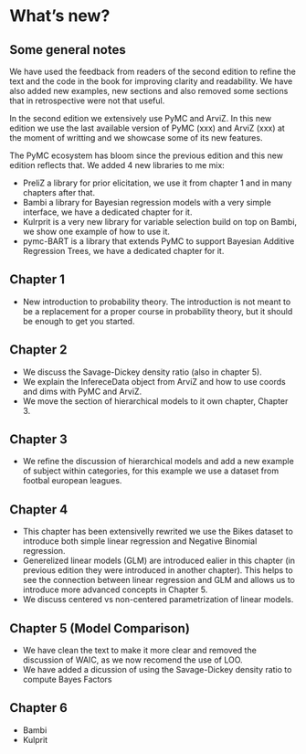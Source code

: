 # What's new?

## Some general notes

We have used the feedback from readers of the second edition to refine the text and the code in the book for improving clarity and readability. We have also added new examples, new sections and also removed some sections that in retrospective were not that useful. 

In the second edition we extensively use PyMC and ArviZ. In this new edition we use the last available version of PyMC (xxx) and ArviZ (xxx) at the moment of writting and we showcase some of its new features.

The PyMC ecosystem has bloom since the previous edition and this new edition reflects that. We added 4 new libraries to me mix:

* PreliZ a library for prior elicitation, we use it from chapter 1 and in many chapters after that.
* Bambi a library for Bayesian regression models with a very simple interface, we have a dedicated chapter for it.
* Kulrprit is a very new library for variable selection build on top on Bambi, we show one example of how to use it.
* pymc-BART is a library that extends PyMC to support Bayesian Additive Regression Trees, we have a dedicated chapter for it.


## Chapter 1

* New introduction to probability theory. The introduction is not meant to be a replacement for a proper course in probability theory, but it should be enough to get you started.


## Chapter 2

* We discuss the Savage-Dickey density ratio (also in chapter 5).
* We explain the InfereceData object from ArviZ and how to use coords and dims with PyMC and ArviZ.
* We move the section of hierarchical models to it own chapter, Chapter 3.

## Chapter 3

* We refine the discussion of hierarchical models and add a new example of subject within categories, for this example we use a dataset from footbal european leagues.

## Chapter 4

* This chapter has been extensivelly rewrited we use the Bikes dataset to introduce both simple linear regression and Negative Binomial regression.
* Generelized linear models (GLM) are introduced ealier in this chapter (in previous edition they were introduced in another chapter). This helps to see the connection between linear regression and GLM and allows us to introduce more advanced concepts in Chapter 5.
* We discuss centered vs non-centered parametrization of linear models.

## Chapter 5 (Model Comparison)

* We have clean the text to make it more clear and removed the discussion of WAIC, as we now recomend the use of LOO.
* We have added a dicussion of using the Savage-Dickey density ratio to compute Bayes Factors

## Chapter 6

* Bambi
* Kulprit